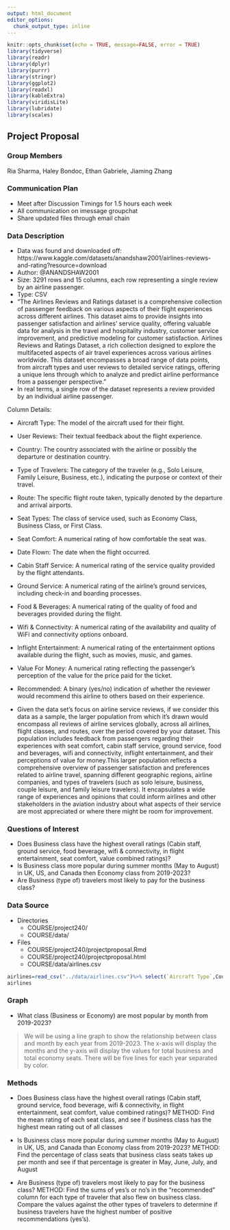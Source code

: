 ```yaml
---
output: html_document
editor_options: 
  chunk_output_type: inline
---
```


```r
knitr::opts_chunk$set(echo = TRUE, message=FALSE, error = TRUE)
library(tidyverse)
library(readr)
library(dplyr)
library(purrr)
library(stringr)
library(ggplot2)
library(readxl)
library(kableExtra)
library(viridisLite)
library(lubridate)
library(scales)
```
## Project Proposal

### Group Members
Ria Sharma, Haley Bondoc, Ethan Gabriele, Jiaming Zhang

### Communication Plan
- Meet after Discussion Timings for 1.5 hours each week
- All communication on imessage groupchat
- Share updated files through email chain

### Data Description

- Data was found and downloaded off: https://www.kaggle.com/datasets/anandshaw2001/airlines-reviews-and-rating?resource=download
- Author: @ANANDSHAW2001
- Size: 3291 rows and 15 columns, each row representing a single review by an airline passenger. 
- Type: CSV
- "The Airlines Reviews and Ratings dataset is a comprehensive collection of passenger feedback on various aspects of their flight experiences across different airlines. This dataset aims to provide insights into passenger satisfaction and airlines' service quality, offering valuable data for analysis in the travel and hospitality industry, customer service improvement, and predictive modeling for customer satisfaction. Airlines Reviews and Ratings Dataset, a rich collection designed to explore the multifaceted aspects of air travel experiences across various airlines worldwide. This dataset encompasses a broad range of data points, from aircraft types and user reviews to detailed service ratings, offering a unique lens through which to analyze and predict airline performance from a passenger perspective."
- In real terms, a single row of the dataset represents a review provided by an individual airline passenger.

Column Details:

- Aircraft Type: The model of the aircraft used for their flight.
- User Reviews: Their textual feedback about the flight experience.
- Country: The country associated with the airline or possibly the departure or destination country.
- Type of Travelers: The category of the traveler (e.g., Solo Leisure, Family Leisure, Business, etc.), indicating the purpose or context of their travel.
- Route: The specific flight route taken, typically denoted by the departure and arrival airports.
- Seat Types: The class of service used, such as Economy Class, Business Class, or First Class.
- Seat Comfort: A numerical rating of how comfortable the seat was.
- Date Flown: The date when the flight occurred.
- Cabin Staff Service: A numerical rating of the service quality provided by the flight attendants.
- Ground Service: A numerical rating of the airline's ground services, including check-in and boarding processes.
- Food & Beverages: A numerical rating of the quality of food and beverages provided during the flight.
- Wifi & Connectivity: A numerical rating of the availability and quality of WiFi and connectivity options onboard.
- Inflight Entertainment: A numerical rating of the entertainment options available during the flight, such as movies, music, and games.
- Value For Money: A numerical rating reflecting the passenger's perception of the value for the price paid for the ticket.
- Recommended: A binary (yes/no) indication of whether the reviewer would recommend this airline to others based on their experience.

- Given the data set's focus on airline service reviews, if we consider this data as a sample, the larger population from which it's drawn would encompass all reviews of airline services globally, across all airlines, flight classes, and routes, over the period covered by your dataset. This population includes feedback from passengers regarding their experiences with seat comfort, cabin staff service, ground service, food and beverages, wifi and connectivity, inflight entertainment, and their perceptions of value for money.This larger population reflects a comprehensive overview of passenger satisfaction and preferences related to airline travel, spanning different geographic regions, airline companies, and types of travelers (such as solo leisure, business, couple leisure, and family leisure travelers). It encapsulates a wide range of experiences and opinions that could inform airlines and other stakeholders in the aviation industry about what aspects of their service are most appreciated or where there might be room for improvement.

### Questions of Interest

- Does Business class have the highest overall ratings (Cabin staff, ground service, food beverage, wifi & connectivity, in flight entertainment, seat comfort, value combined ratings)?
- Is Business class more popular during summer months (May to August) in UK, US, and Canada then Economy class from 2019-2023?
- Are Business (type of) travelers most likely to pay for the business class?


### Data Source

- Directories
    - COURSE/project240/
    - COURSE/data/
- Files  
    - COURSE/project240/projectproposal.Rmd
    - COURSE/project240/projectproposal.html
    - COURSE/data/airlines.csv

```r
airlines=read_csv("../data/airlines.csv")%>% select(`Aircraft Type`,Country, Type_of_Travellers, Route, Seat_Types, `Seat Comfort`, `Date Flown`, `Cabin Staff Service`,`Ground Service`, `Food & Beverages`, `Wifi & Connectivity`, `Inflight Entertainment`,`Value For Money`, Recommended) %>% rename(aircraft='Aircraft Type', country=Country, passenger_type='Type_of_Travellers', route=Route, seat_type=Seat_Types, comfort='Seat Comfort', date='Date Flown', staff_service='Cabin Staff Service', ground_service='Ground Service', food_bev='Food & Beverages', wifi='Wifi & Connectivity', entertainment='Inflight Entertainment', value='Value For Money', recommended='Recommended')%>% mutate(year=2000+ as.integer(str_sub(date, 5))) %>% mutate(month=str_sub(date, start=1, end=3)) %>% relocate(month, year) 
airlines
```

### Graph

- What class (Business or Economy) are most popular by month from 2019-2023?

> We will be using a line graph to show the relationship between class and month by each year from 2019-2023. The x-axis will display the months and the y-axis will display the values for total business and total economy seats. There will be five lines for each year separated by color. 


### Methods

- Does Business class have the highest overall ratings (Cabin staff, ground service, food beverage, wifi & connectivity, in flight entertainment, seat comfort, value combined ratings)?
METHOD: Find the mean rating of each seat class, and see if business class has the highest mean rating out of all classes

- Is Business class more popular during summer months (May to August) in UK, US, and Canada than Economy class from 2019-2023?
METHOD: Find the percentage of class seats that business class seats takes up per month and see if that percentage is greater in May, June, July, and August

- Are Business (type of) travelers most likely to pay for the business class?
METHOD: Find the sums of yes’s or no’s in the “recommended” column for each type of traveler that also flew on business class. Compare the values against the other types of travelers to determine if business travelers have the highest number of positive recommendations (yes’s). 
